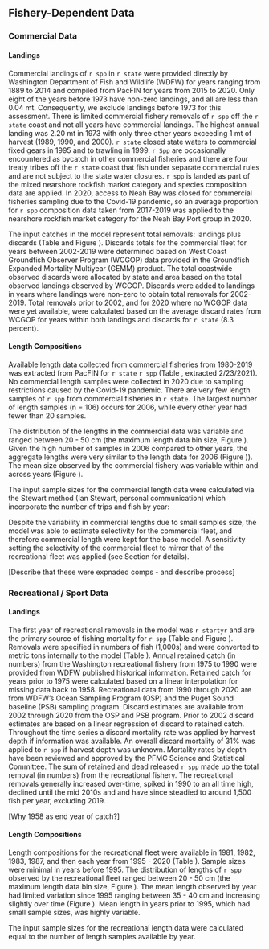 ## Fishery-Dependent Data

### Commercial Data

#### Landings

Commercial landings of `r spp` in `r state` were provided directly by Washington Department of Fish and Wildlife (WDFW) for years ranging from 1889 to 2014 and compiled from PacFIN for years from 2015 to 2020. Only eight of the years before 1973 have non-zero landings, and all are less than 0.04 mt. Consequently, we exclude landings before 1973 for this assessment. There is limited commercial fishery removals of `r spp` off the `r state` coast and not all years have commercial landings. The highest annual landing was 2.20 mt in 1973 with only three other years exceeding 1 mt of harvest (1989, 1990, and 2000). `r state` closed state waters to commercial fixed gears in 1995 and to trawling in 1999. `r Spp` are occasionally encountered as bycatch in other commercial fisheries and there are four treaty tribes off the `r state` coast that fish under separate commercial rules and are not subject to the state water closures. `r spp` is landed as part of the mixed nearshore rockfish market category and species composition data are applied. In 2020, access to Neah Bay was closed for commercial fisheries sampling due to the Covid-19 pandemic, so an average proportion for `r spp` composition data taken from 2017-2019 was applied to the nearshore rockfish market category for the Neah Bay Port group in 2020.

The input catches in the model represent total removals: landings plus discards (Table \ref{tab:allcatches} and Figure \ref{fig:catch}).
Discards totals for the commercial fleet for years between 2002-2019 were determined based on West Coast Groundfish Observer Program (WCGOP) data provided in the Groundfish Expanded Mortality Multiyear (GEMM) product. The total coastwide observed discards were allocated by state and area based on the total observed landings observed by WCGOP. Discards were added to landings in years where landings were non-zero to obtain total removals for 2002-2019. Total removals prior to 2002, and for 2020 where no WCGOP data were yet available, were calculated based on the average discard rates from WCGOP for years within both landings and discards for `r state` (8.3 percent).

#### Length Compositions 

Available length data collected from commercial fisheries from 1980-2019 was extracted from PacFIN for `r state` `r spp` (Table \ref{tab:com-len-samps}, extracted 2/23/2021). No commercial length samples were collected in 2020 due to sampling restrictions caused by the Covid-19 pandemic. There are very few length samples of `r spp` from commercial fisheries in `r state`. The largest number of length samples (n = 106) occurs for 2006, while every other year had fewer than 20 samples.

The distribution of the lengths in the commercial data was variable and ranged between 20 - 50 cm (the maximum length data bin size, Figure \ref{fig:com-len-data}). Given the high number of samples in 2006 compared to other years, the aggregate lengths were very similar to the length data for 2006 (Figure \ref{fig:wa-len-agg})). The mean size observed by the commercial fishery was variable within and across years (Figure \ref{fig:mean-com-len-data}). 

The input sample sizes for the commercial length data were calculated via the Stewart method (Ian Stewart, personal communication) which incorporate the number of trips and fish by year:

\begin{centering}

Input effN = $N_{\text{trips}} + 0.138 * N_{\text{fish}}$ if $N_{\text{fish}}/N_{\text{trips}}$ is $<$ 44

Input effN = $7.06 * N_{\text{trips}}$ if $N_{\text{fish}}/N_{\text{trips}}$ is $\geq$ 44

\end{centering}

Despite the variability in commercial lengths due to small samples size, the model was able to estimate selectivity for the commercial fleet, and therefore commercial length were kept for the base model. A sensitivity setting the selectivity of the commercial fleet to mirror that of the recreational fleet was applied (see Section \ref{sensitivity-analyses} for details). 

[Describe that these were expnaded comps - and describe process]

### Recreational / Sport Data

#### Landings

The first year of recreational removals in the model was `r startyr` and are the primary source of fishing mortality for `r spp` (Table \ref{tab:allcatches} and Figure \ref{fig:catch}). Removals were specified in numbers of fish (1,000s) and were converted to metric tons internally to the model (Table \ref{tab:nums-mt}). Annual retained catch (in numbers) from the Washington recreational fishery from 1975 to 1990 were provided from WDFW published historical information. Retained catch for years prior to 1975 were calculated based on a linear interpolation for missing data back to 1958. Recreational data from 1990 through 2020 are from WDFW’s Ocean Sampling Program (OSP) and the Puget Sound baseline (PSB) sampling program. Discard estimates are available from 2002 through 2020 from the OSP and PSB program. Prior to 2002 discard estimates are based on a linear regression of discard to retained catch. Throughout the time series a discard mortality rate was applied by harvest depth if information was available. An overall discard mortality of 31% was applied to `r spp` if harvest depth was unknown. Mortality rates by depth have been reviewed and approved by the PFMC Science and Statistical Committee. The sum of retained and dead released `r spp` made up the total removal (in numbers) from the recreational fishery. The recreational removals generally increased over-time, spiked in 1990 to an all time high, declined until the mid 2010s and and have since steadied to around 1,500 fish per year, excluding 2019.

[Why 1958 as end year of catch?]
 
#### Length Compositions 

Length compositions for the recreational fleet were available in 1981, 1982, 1983, 1987, and then each year from 1995 - 2020 (Table \ref{tab:len-samps}). Sample sizes were minimal in years before 1995. The distribution of lengths of `r spp` observed by the recreational fleet ranged between 20 - 50 cm (the maximum length data bin size, Figure \ref{fig:rec-len-data}). The mean length observed by year had limited variation since 1995 ranging between 35 - 40 cm and increasing slightly over time (Figure \ref{fig:mean-rec-len-data}). Mean length in years prior to 1995, which had small sample sizes, was highly variable. 

The input sample sizes for the recreational length data were calculated equal to the number of length samples available by year. 

